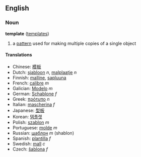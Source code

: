 ==English==
===Noun===
'''template''' ([[templates]])

# a [[pattern]] used for making multiple copies of a single object

====Translations====
*Chinese: [[模板]]
*Dutch: [[sjabloon]] ''n'', [[malplaatje]] ''n''
*Finnish: [[malline]], [[sapluuna]]
*French: [[calibre]] ''m''
*Galician: [[Modelo]] ''m''
*German: [[Schablone]] ''f''
*Greek: [[πρότυπο]] ''n''
*Italian: [[mascherina]] ''f''
*Japanese: [[型板]]
*Korean: [[템플렛]]
*Polish: [[szablon]] ''m''
*Portuguese: [[molde]] ''m''
*Russian: [[шаблон]] ''m'' (shablon)
*Spanish: [[plantilla]] ''f''
*Swedish: [[mall]] ''c''
*Czech: [[šablona]] ''f''